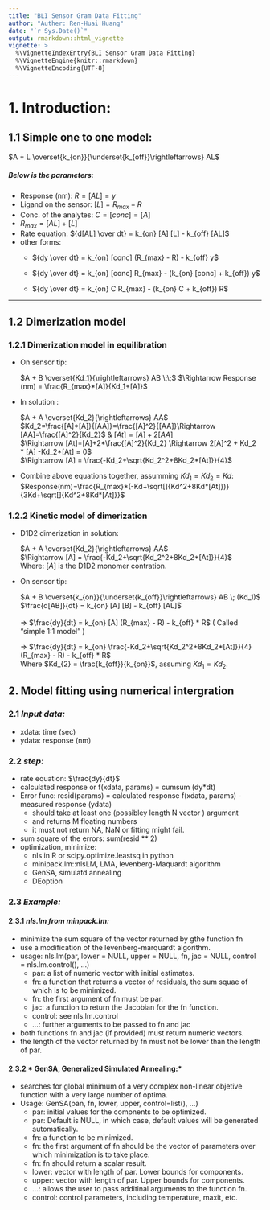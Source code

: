 ```yaml
---
title: "BLI Sensor Gram Data Fitting"
author: "Auther: Ren-Huai Huang"
date: "`r Sys.Date()`"
output: rmarkdown::html_vignette
vignette: >
  %\VignetteIndexEntry{BLI Sensor Gram Data Fitting}
  %\VignetteEngine{knitr::rmarkdown}
  %\VignetteEncoding{UTF-8}
---
```


# 1. Introduction: 
## 1.1 Simple one to one model:  

$A + L \overset{k_{on}}{\underset{k_{off}}\rightleftarrows} AL$  

##### Below is the parameters:    

* Response (nm): $R = [AL] = y$    
* Ligand on the sensor: $[L] = R_{max} - R$  
* Conc. of the analytes: $C = [conc] = [A]$  
* $R_{max} = [AL] + [L]$  
* Rate equation: ${d[AL] \over dt} = k_{on}  [A]  [L] - k_{off}  [AL]$
* other forms: 
    + ${dy \over dt} = k_{on} [conc] (R_{max} - R) - k_{off}  y$  

    + ${dy \over dt} = k_{on} [conc] R_{max} - (k_{on} [conc] + k_{off})  y$ 

    + ${dy \over dt} = k_{on} C R_{max} - (k_{on} C + k_{off})  R$ 

-----

## 1.2 Dimerization model 
### 1.2.1 Dimerization model in equilibration

<ul>    
<li>On sensor tip:</li>      
  $A + B \overset{Kd_1}{\rightleftarrows} AB \;\;$   $\Rightarrow Response (nm) = \frac{R_{max}*[A]}{Kd_1+[A]}$   

<li>In solution :</li>     
  $A + A \overset{Kd_2}{\rightleftarrows} AA$  
  $Kd_2=\frac{[A]*[A]}{[AA]}=\frac{[A]^2}{[AA]}\Rightarrow [AA]=\frac{[A]^2}{Kd_2}$ & $[At] = [A] + 2[AA]$    
  $\Rightarrow [At]=[A]+2*\frac{[A]^2}{Kd_2} \Rightarrow 2[A]^2 + Kd_2 * [A] -Kd_2*[At] = 0$     
  $\Rightarrow [A] = \frac{-Kd_2+\sqrt{Kd_2^2+8Kd_2*[At]}}{4}$  

<li>Combine above equations together, assumming $Kd_1 = Kd_2 = Kd$:</li>   
  $Response(nm)=\frac{R_{max}*(-Kd+\sqrt[]{Kd^2+8Kd*[At]})}{3Kd+\sqrt[]{Kd^2+8Kd*[At]}}$     
</ul>    


### 1.2.2 Kinetic model of dimerization
<ul>
<li>D1D2 dimerization in solution: </li>     
  $A + A \overset{Kd_2}{\rightleftarrows} AA$   
  $\Rightarrow [A] = \frac{-Kd_2+\sqrt{Kd_2^2+8Kd_2*[At]}}{4}$     
  Where: $[A]$ is the D1D2 monomer contration.   
  
<li>On sensor tip: </li>
     
  $A + B \overset{k_{on}}{\underset{k_{off}}\rightleftarrows} AB \; (Kd_1)$    
  $\frac{d[AB]}{dt} = k_{on} [A] [B] - k_{off} [AL]$  <br/>  
  $\Rightarrow$
   $\frac{dy}{dt} = k_{on} [A] (R_{max} - R) - k_{off} * R$      ( Called "simple 1:1 model" )
  
  $\Rightarrow$
   $\frac{dy}{dt} = k_{on} \frac{-Kd_2+\sqrt{Kd_2^2+8Kd_2*[At]}}{4} (R_{max} - R) - k_{off} * R$  
   Where $Kd_{2} = \frac{k_{off}}{k_{on}}$, assuming $Kd_1 = Kd_2$. 
   
</ul>  

</font>

## 2. Model fitting using numerical intergration

### 2.1 *Input data: *

* xdata: time (sec)
* ydata: response (nm)

### 2.2 *step:*    

* rate equation: $\frac{dy}{dt}$    
* calculated response or f(xdata, params) = cumsum (dy*dt)   
* Error func: resid(params) = calculated response f(xdata, params) - measured response (ydata)  
    + should take at least one (possibley length N vector ) argument 
    + and returns M floating numbers
    + it must not return NA, NaN or fitting might fail. 
* sum square of the errors: sum(resid ** 2)    
* optimization, minimize:    
    + nls in R or scipy.optimize.leastsq in python    
    + minipack.lm::nlsLM, LMA,  levenberg-Maquardt algorithm    
    + GenSA, simulatd annealing    
    + DEoption    

### 2.3 *Example:* 
#### 2.3.1 *nls.lm from minpack.lm:*         
+ minimize the sum square of the vector returned by gthe function fn     
+ use a modification of the levenberg-marquardt algorithm.     
+ usage: nls.lm(par, lower = NULL, upper = NULL, fn, jac = NULL, 
    control = nls.lm.control(), ...)
    - par: a list of numeric vector with initial estimates. 
    - fn: a function that returns a vector of residuals, the sum squae of which is to be minimized.  
    - fn: the first argument of fn must be par. 
    - jac: a function to return the Jacobian for the fn function. 
    - control: see nls.lm.control
    - ...: further arguments to be passed to fn and jac
+ both functions fn and jac (if provided) must return numeric vectors. 
+ the length of the vector returned by fn must not be lower than the length of par. 

#### 2.3.2 * GenSA, Generalized Simulated Annealing:*   

+ searches for global minimum of a very complex non-linear objetive function with a very large number of optima. 
+ Usage: GenSA(pan, fn, lower, upper, control=list(), ...)
    - par: initial values for the compnents to be optimized.   
    - par: Default is NULL, in which case, default values will be generated automatically.   
    - fn: a function to be minimized.     
    - fn: the first argument of fn should be the vector of parameters over which minimization is to take place.   
    - fn: fn should return a scalar result.     
    - lower: vector with length of par. Lower bounds for components.     
    - upper: vector with length of par. Upper bounds for components.     
    - ...: allows the user to pass additinal arguments to the function fn. 
    - control: control parameters, including temperature, maxit, etc.
